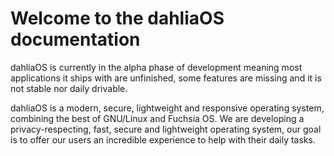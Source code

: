 
# Welcome to the dahliaOS documentation

<Callout type="warning" emoji="⚠️">
  dahliaOS is currently in the alpha phase of development meaning most applications it ships with are unfinished, some features are missing and it is not stable nor daily drivable.
</Callout>

dahliaOS is a modern, secure, lightweight and responsive operating system, combining the best of GNU/Linux and Fuchsia OS.
We are developing a privacy-respecting, fast, secure and lightweight operating system, our goal is to offer our users an incredible experience to help with their daily tasks.
